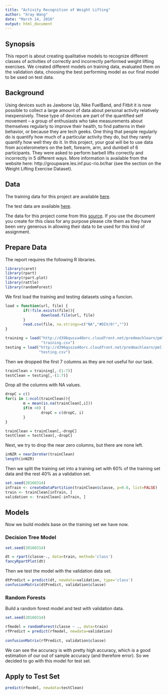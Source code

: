 ```yaml
---
title: "Activity Recognition of Weight Lifting"
author: "Xray Wang"
date: "March 14, 2016"
output: html_document
---
```


## Synopsis

This report is about creating qualitative models to recognize different classes of activities of correctly and incorrectly performed weight lifting exercises.  We created different models on training data, evaluated them on the validation data, choosing the best performing model as our final model to be used on test data.  

## Background

Using devices such as Jawbone Up, Nike FuelBand, and Fitbit it is now possible to collect a large amount of data about personal activity relatively inexpensively. These type of devices are part of the quantified self movement – a group of enthusiasts who take measurements about themselves regularly to improve their health, to find patterns in their behavior, or because they are tech geeks. One thing that people regularly do is quantify how much of a particular activity they do, but they rarely quantify how well they do it. In this project, your goal will be to use data from accelerometers on the belt, forearm, arm, and dumbell of 6 participants. They were asked to perform barbell lifts correctly and incorrectly in 5 different ways. More information is available from the website here: http://groupware.les.inf.puc-rio.br/har (see the section on the Weight Lifting Exercise Dataset).

## Data

The training data for this project are available [here](https://d396qusza40orc.cloudfront.net/predmachlearn/pml-training.csv).

The test data are available [here](https://d396qusza40orc.cloudfront.net/predmachlearn/pml-testing.csv).

The data for this project come from this [source](http://groupware.les.inf.puc-rio.br/har). If you use the document you create for this class for any purpose please cite them as they have been very generous in allowing their data to be used for this kind of assignment.


## Prepare Data

The report requires the following R libraries. 

```r
library(caret)
library(rpart)
library(rpart.plot)
library(rattle)
library(randomForest)

```

We first load the training and testing datasets using a funcion. 

```r

load = function(url, file) {
        if(!file.exists(file)){
                download.file(url, file)
        }
        read.csv(file, na.strings=c("NA","#DIV/0!",""))
}

training = load("http://d396qusza40orc.cloudfront.net/predmachlearn/pml-training.csv", 
                "training.csv")
testing = load("http://d396qusza40orc.cloudfront.net/predmachlearn/pml-testing.csv", 
               "testing.csv")
```

Then we dropped the first 7 columns as they are not useful for our task. 

```r

trainClean = training[,-(1:7)]
testClean = testing[,-(1:7)]

```

Drop all the columns with NA values. 


```r
dropC = c()
for(i in 1:ncol(trainClean)){
        m = mean(is.na(trainClean[,i]))
        if(m >0) {
                dropC = c(dropC, i)
        }
}

trainClean = trainClean[,-dropC]
testClean = testClean[,-dropC]

```


Next, we try to drop the near zero columns, but there are none left. 

```r

inNZR = nearZeroVar(trainClean)
length(inNZR)
```

Then we split the training set into a training set with 60% of the training set data and the rest 40% as a validation set. 

```r
set.seed(20160314)
inTrain <- createDataPartition(trainClean$classe, p=0.6, list=FALSE)
train <- trainClean[inTrain, ]
validation <- trainClean[-inTrain, ]

```

## Models

Now we build models base on the training set we have now. 

### Decision Tree Model

```r
set.seed(20160314)

dt = rpart(classe~., data=train, method='class')
fancyRpartPlot(dt)

```

Then we test the model with the validation data set. 


```r
dtPredict = predict(dt, newdata=validation, type='class')
confusionMatrix(dtPredict, validation$classe)

```

### Random Forests

Build a random forest model and test with validation data. 

```r
set.seed(20160314)

rfmodel = randomForest(classe ~ ., data=train)
rfPredict = predict(rfmodel, newdata=validation)
 
confusionMatrix(rfPredict, validation$classe)

```

We can see the accuracy is with pretty high accuracy, which is a good estimation of our out of sample accuracy (and therefore error).  So we decided to go with this model for test set. 

## Apply to Test Set

```r
predict(rfmodel, newdata=testClean)
```
